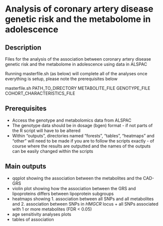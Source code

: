 # Analysis of coronary artery disease genetic risk and the metabolome in adolescence

## Description
Files for the analysis of the association between coronary artery disease genetic risk and the metabolome in adolescence using data in ALSPAC

Running masterfile.sh (as below) will complete all of the analyses once everything is setup, please note the prerequisites below

masterfile.sh PATH_TO_DIRECTORY METABOLITE_FILE GENOTYPE_FILE COHORT_CHARACTERISTICS_FILE

## Prerequisites
* Access the genotype and metabolomics data from ALSPAC
* The genotype data should be in dosage (bgen) format - if not parts of the R script will have to be altered 
* Within "outputs", directories named "forests", "tables", "heatmaps" and "other" will need to be made if you are to follow the scripts exactly - of course where the results are outputted and the names of the outputs can be easily changed within the scripts

## Main outputs

* qqplot showing the association between the metabolites and the CAD-GRS
* violin plot showing how the association between the GRS and lipoproteins differs between lipoprotein subgroups 
* heatmaps showing 1. association between all SNPs and all metabolites and 2. association between SNPs in _HMGCR_ locus + all SNPs associated with 1 or more metabolites (FDR < 0.05) 
* age sensitivity analyses plots
* tables of association